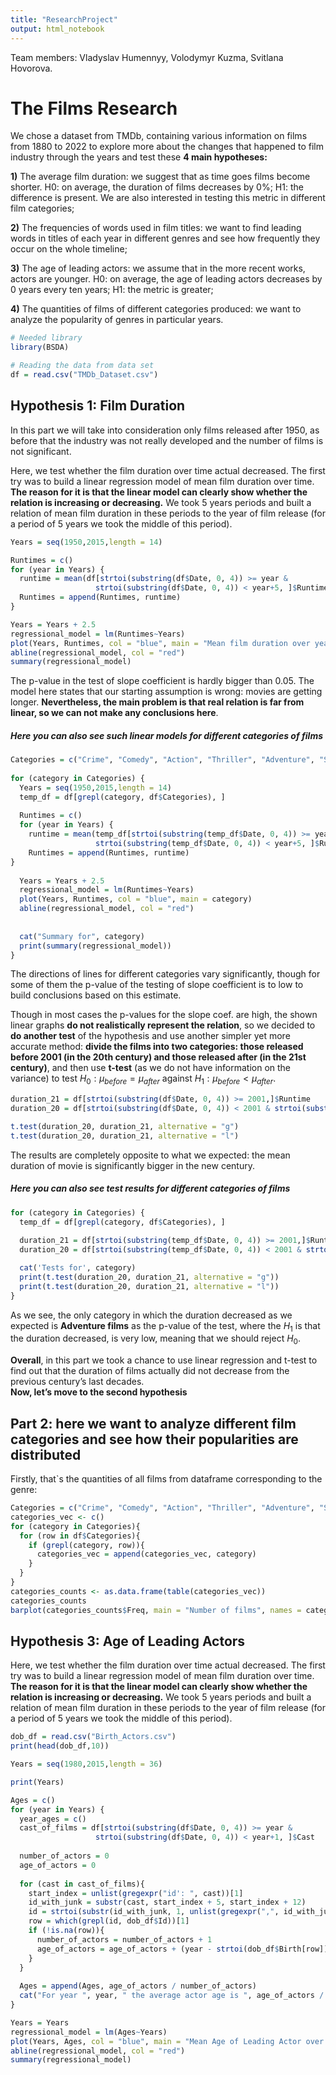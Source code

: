```yaml
---
title: "ResearchProject"
output: html_notebook
---
```


Team members: Vladyslav Humennyy, Volodymyr Kuzma, Svitlana Hovorova.

# The Films Research

We chose a dataset from TMDb, containing various information on films from 1880 to 2022 to explore more about the changes that happened to film industry through the years and test these **4 main hypotheses:**

**1)** The average film duration: we suggest that as time goes films become shorter. H0: on average, the duration of films decreases by 0%; H1: the difference is present. We are also interested in testing this metric in different film categories;

**2)** The frequencies of words used in film titles: we want to find leading words in titles of each year in different genres and see how frequently they occur on the whole timeline;

**3)** The age of leading actors: we assume that in the more recent works, actors are younger. H0: on average, the age of leading actors decreases by 0 years every ten years; H1: the metric is greater;

**4)** The quantities of films of different categories produced: we want to analyze the popularity of genres in particular years.

```r
# Needed library
library(BSDA)

# Reading the data from data set
df = read.csv("TMDb_Dataset.csv")
```

## Hypothesis 1: Film Duration

In this part we will take into consideration only films released after 1950, as before that the industry was not really developed and the number of films is not significant.

Here, we test whether the film duration over time actual decreased. The first try was to build a linear regression model of mean film duration over time. **The reason for it is that the linear model can clearly show whether the relation is increasing or decreasing.** We took 5 years periods and built a relation of mean film duration in these periods to the year of film release (for a period of 5 years we took the middle of this period).

```r
Years = seq(1950,2015,length = 14)

Runtimes = c()
for (year in Years) {
  runtime = mean(df[strtoi(substring(df$Date, 0, 4)) >= year & 
                   strtoi(substring(df$Date, 0, 4)) < year+5, ]$Runtime)
  Runtimes = append(Runtimes, runtime)
}

Years = Years + 2.5
regressional_model = lm(Runtimes~Years)
plot(Years, Runtimes, col = "blue", main = "Mean film duration over years")
abline(regressional_model, col = "red")
summary(regressional_model)
```

The p-value in the test of slope coefficient is hardly bigger than 0.05. The model here states that our starting assumption is wrong: movies are getting longer. **Nevertheless, the main problem is that real relation is far from linear, so we can not make any conclusions here**.

##### Here you can also see such linear models for different categories of films

```r
Categories = c("Crime", "Comedy", "Action", "Thriller", "Adventure", "Science Fiction", "Drama", "Romance")
  
for (category in Categories) {
  Years = seq(1950,2015,length = 14)
  temp_df = df[grepl(category, df$Categories), ]
  
  Runtimes = c()
  for (year in Years) {
    runtime = mean(temp_df[strtoi(substring(temp_df$Date, 0, 4)) >= year & 
                   strtoi(substring(temp_df$Date, 0, 4)) < year+5, ]$Runtime)
    Runtimes = append(Runtimes, runtime)
}
  
  Years = Years + 2.5
  regressional_model = lm(Runtimes~Years)
  plot(Years, Runtimes, col = "blue", main = category)
  abline(regressional_model, col = "red")
  
  
  cat("Summary for", category)
  print(summary(regressional_model))
}
```

The directions of lines for different categories vary significantly, though for some of them the p-value of the testing of slope coefficient is to low to build conclusions based on this estimate.

Though in most cases the p-values for the slope coef. are high, the shown linear graphs **do not realistically represent the relation**, so we decided to **do another test** of the hypothesis and use another simpler yet more accurate method: **divide the films into two categories: those released before 2001 (in the 20th century) and those released after (in the 21st century)**, and then use **t-test** (as we do not have information on the variance) to test $H_0:\mu_{before}=\mu_{after}$ against $H_1:\mu_{before} <\mu_{after}$.

```r
duration_21 = df[strtoi(substring(df$Date, 0, 4)) >= 2001,]$Runtime
duration_20 = df[strtoi(substring(df$Date, 0, 4)) < 2001 & strtoi(substring(df$Date, 0, 4)) >= 1950,]$Runtime

t.test(duration_20, duration_21, alternative = "g")
t.test(duration_20, duration_21, alternative = "l")
```

The results are completely opposite to what we expected: the mean duration of movie is significantly bigger in the new century.

##### Here you can also see test results for different categories of films

```r
for (category in Categories) {
  temp_df = df[grepl(category, df$Categories), ]
  
  duration_21 = df[strtoi(substring(temp_df$Date, 0, 4)) >= 2001,]$Runtime
  duration_20 = df[strtoi(substring(temp_df$Date, 0, 4)) < 2001 & strtoi(substring(temp_df$Date, 0, 4)) >= 1950,]$Runtime

  cat('Tests for', category)
  print(t.test(duration_20, duration_21, alternative = "g"))
  print(t.test(duration_20, duration_21, alternative = "l"))
}
```

As we see, the only category in which the duration decreased as we expected is **Adventure films** as the p-value of the test, where the $H_1$ is that the duration decreased, is very low, meaning that we should reject $H_0$.

**Overall**, in this part we took a chance to use linear regression and t-test to find out that the duration of films actually did not decrease from the previous century's last decades.\
**Now, let's move to the second hypothesis**

## Part 2: here we want to analyze different film categories and see how their popularities are distributed
Firstly, that`s the quantities of all films from dataframe corresponding to the genre:
```r
Categories = c("Crime", "Comedy", "Action", "Thriller", "Adventure", "Science Fiction", "Drama", "Romance")
categories_vec <- c()
for (category in Categories){
  for (row in df$Categories){
    if (grepl(category, row)){
      categories_vec = append(categories_vec, category)
    }
  }
}
categories_counts <- as.data.frame(table(categories_vec))
categories_counts
barplot(categories_counts$Freq, main = "Number of films", names = categories_counts$categories_vec)
```

## Hypothesis 3: Age of Leading Actors

Here, we test whether the film duration over time actual decreased. The first try was to build a linear regression model of mean film duration over time. **The reason for it is that the linear model can clearly show whether the relation is increasing or decreasing.** We took 5 years periods and built a relation of mean film duration in these periods to the year of film release (for a period of 5 years we took the middle of this period).


```r
dob_df = read.csv("Birth_Actors.csv")
print(head(dob_df,10))
```

```r

Years = seq(1980,2015,length = 36)

print(Years)

Ages = c()
for (year in Years) {
  year_ages = c()
  cast_of_films = df[strtoi(substring(df$Date, 0, 4)) >= year & 
                   strtoi(substring(df$Date, 0, 4)) < year+1, ]$Cast
  
  number_of_actors = 0
  age_of_actors = 0
  
  for (cast in cast_of_films){
    start_index = unlist(gregexpr("id': ", cast))[1]
    id_with_junk = substr(cast, start_index + 5, start_index + 12)
    id = strtoi(substr(id_with_junk, 1, unlist(gregexpr(",", id_with_junk))[1] - 1))
    row = which(grepl(id, dob_df$Id))[1]
    if (!is.na(row)){
      number_of_actors = number_of_actors + 1
      age_of_actors = age_of_actors + (year - strtoi(dob_df$Birth[row]))
    }
  }
  
  Ages = append(Ages, age_of_actors / number_of_actors)
  cat("For year ", year, " the average actor age is ", age_of_actors / number_of_actors, "\n")
}

Years = Years
regressional_model = lm(Ages~Years)
plot(Years, Ages, col = "blue", main = "Mean Age of Leading Actor over Years")
abline(regressional_model, col = "red")
summary(regressional_model)
```

